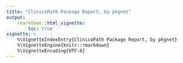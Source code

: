 ```yaml
---
title: "ClinicoPath Package Report, by pkgnet"
output: 
    rmarkdown::html_vignette:
        toc: true
vignette: >
    %\VignetteIndexEntry{ClinicoPath Package Report, by pkgnet}
    %\VignetteEngine{knitr::rmarkdown}
    %\VignetteEncoding{UTF-8}
---
```


<!-- This report on **ClinicoPath** is generated by [**pkgnet**](https://uptakeopensource.github.io/pkgnet/), an R package for analyzing other R packages through the lens of [network theory](https://en.wikipedia.org/wiki/Network_theory).  -->

<!-- ```{r setup, include=FALSE} -->

<!-- if ( ! require(pkgnet)) install.packages("pkgnet") -->

<!-- library(pkgnet) -->

<!-- knitr::opts_chunk$set( -->
<!--     echo = FALSE -->
<!--     , warning=FALSE -->
<!--     , out.width='100%' -->
<!-- ) -->
<!-- pkgnet:::silence_logger() -->

<!-- reporters <- list(DependencyReporter$new(), FunctionReporter$new()) -->

<!-- reporters <- lapply( -->
<!--           X = reporters -->
<!--           , FUN = function(reporter){ -->
<!--               reporter$set_package(pkg_name = "ClinicoPath") -->
<!--               return(reporter) -->
<!--           } -->
<!--       ) -->

<!-- ``` -->

<!-- ```{r warning=FALSE} -->
<!-- reportSections <- lapply(reporters, function(reporter) { -->
<!--   report_env <- list2env(list(reporter = reporter)) -->
<!--   knitr::knit_child( -->
<!--     reporter$report_markdown_path -->
<!--     , envir = report_env -->
<!--   ) -->
<!-- }) -->

<!-- ``` -->

<!-- ```{r results="asis"} -->
<!-- cat(paste0(paste(reportSections, collapse = '\n'))) -->
<!-- ``` -->

<!-- --- -->

<!-- ```{r results="asis"} -->
<!-- cat(sprintf("<sup>This report built with **pkgnet v%s**.</sup>", packageVersion('pkgnet'))) -->
<!-- ``` -->

<!-- <sup>[**pkgnet**](https://uptakeopensource.github.io/pkgnet/) is an open-source R package, copyright &copy; 2017-2019 Uptake, made available under the 3-Clause BSD License.</sup> -->

<!-- ```{r echo = FALSE} -->
<!-- pkgnet:::unsilence_logger() -->
<!-- ``` -->
